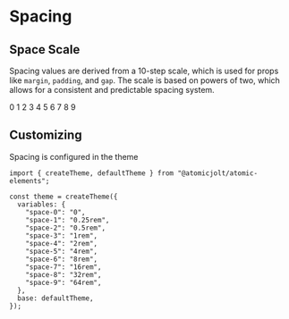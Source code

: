 
# Spacing

## Space Scale

Spacing values are derived from a 10-step scale, which is used for props like `margin`, `padding`, and `gap`. The scale is based on powers of two, which allows for a consistent and predictable spacing system.

<Example>
  <Example.Rendered>
    <Flex $gap="2" $mb="2" $align="end" $justify="center">
      <Flex $direction="column" $gap="2" $align="center">
        <View $width="50px" $height="var(--space-0)" $bg="accent-clr" />
        <Text>0</Text>
      </Flex>
      <Flex $direction="column" $gap="2" $align="center">
        <View $width="50px" $height="var(--space-1)" $bg="accent-clr" />
        <Text>1</Text>
      </Flex>
      <Flex $direction="column" $gap="2" $align="center">
        <View $width="50px" $height="var(--space-2)" $bg="accent-clr" />
        <Text>2</Text>
      </Flex>
      <Flex $direction="column" $gap="2" $align="center">
        <View $width="50px" $height="var(--space-3)" $bg="accent-clr" />
        <Text>3</Text>
      </Flex>
      <Flex $direction="column" $gap="2" $align="center">
        <View $width="50px" $height="var(--space-4)" $bg="accent-clr" />
        <Text>4</Text>
      </Flex>
      <Flex $direction="column" $gap="2" $align="center">
        <View $width="50px" $height="var(--space-5)" $bg="accent-clr" />
        <Text>5</Text>
      </Flex>
      <Flex $direction="column" $gap="2" $align="center">
        <View $width="50px" $height="var(--space-6)" $bg="accent-clr" />
        <Text>6</Text>
      </Flex>
      <Flex $direction="column" $gap="2" $align="center">
        <View $width="50px" $height="var(--space-7)" $bg="accent-clr" />
        <Text>7</Text>
      </Flex>
      <Flex $direction="column" $gap="2" $align="center">
        <View $width="50px" $height="var(--space-8)" $bg="accent-clr" />
        <Text>8</Text>
      </Flex>
      <Flex $direction="column" $gap="2" $align="center">
        <View $width="50px" $height="var(--space-9)" $bg="accent-clr" />
        <Text>9</Text>
      </Flex>
    </Flex>
  </Example.Rendered>
</Example>

<SpacingScaleTable />

## Customizing

Spacing is configured in the theme

```tsx
import { createTheme, defaultTheme } from "@atomicjolt/atomic-elements";

const theme = createTheme({
  variables: {
    "space-0": "0",
    "space-1": "0.25rem",
    "space-2": "0.5rem",
    "space-3": "1rem",
    "space-4": "2rem",
    "space-5": "4rem",
    "space-6": "8rem",
    "space-7": "16rem",
    "space-8": "32rem",
    "space-9": "64rem",
  },
  base: defaultTheme,
});
```
